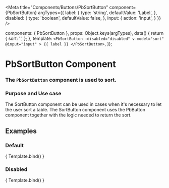 

<Meta
  title="Components/Buttons/PbSortButton"
  component={PbSortButton}
  argTypes={{
    label: {
      type: 'string',
      defaultValue: 'Label',
    },
    disabled: {
      type: 'boolean',
      defaultValue: false,
    },
    input: {
      action: 'input',
    }
  }}
/>

  components: { PbSortButton },
  props: Object.keys(argTypes),
  data() {
    return {
      sort: '',
    };
  },
  template: `
    <PbSortButton
      :disabled="disabled"
      v-model="sort"
      @input="input"
    >
      {{ label }}
    </PbSortButton>
  `,
});

# **PbSortButton Component**
### The `PbSortButton` component is used to sort.

### Purpose and Use case

The SortButton component can be used in cases when it's necessary to let the user sort a table.
The SortButton component uses the PbButton component together with the logic needed to return the sort.

## Examples

### Default

<Canvas>
  <Story name="Default" height="auto">
    { Template.bind() }
  </Story>
</Canvas>

### Disabled

<Canvas>
  <Story name="Disabled" height="auto" args={{ disabled: true }}>
    { Template.bind() }
  </Story>
</Canvas>
